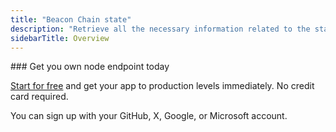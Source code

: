 ```yaml
---
title: "Beacon Chain state"
description: "Retrieve all the necessary information related to the state of the Beacon Chain (aka the consensus layer):"
sidebarTitle: Overview
---
```


<CardGroup>
<Card title="Block root by block_id" href="/reference/getbeaconblockrootbyblockid" icon="angle-right" iconType="solid" horizontal />
<Card title="Get block by block_id" href="/reference/getbeaconblocksbyblockid" icon="angle-right" iconType="solid" horizontal />
<Card title="Beacon headers by block_id" href="/reference/getbeaconheadersbyblockid" icon="angle-right" iconType="solid" horizontal />
<Card title="Beacon headers by slot" href="/reference/getbeaconheadersbyslotandparentroot" icon="angle-right" iconType="solid" horizontal />
<Card title="Get sync committees by state and epoch" href="/reference/getsynccommitteesbystateidandepoch" icon="angle-right" iconType="solid" horizontal />
<Card title="Get committees by state, epoch, index, and slot" href="/reference/getcommitteesbystateidepochindexandslot" icon="angle-right" iconType="solid" horizontal />
<Card title="Finality checkpoints for a given state" href="/reference/getfinalitycheckpoints" icon="angle-right" iconType="solid" horizontal />
<Card title="Root of a given state" href="/reference/getstateroot" icon="angle-right" iconType="solid" horizontal />
</CardGroup>

<Check>
  ### Get you own node endpoint today

  [Start for free](https://console.chainstack.com/) and get your app to production levels immediately. No credit card required.

  You can sign up with your GitHub, X, Google, or Microsoft account.
</Check>
